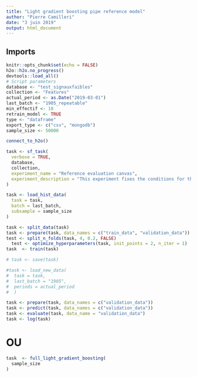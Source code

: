 ```yaml
---
title: "Light gradient boosting pipe reference model"
author: "Pierre Camilleri"
date: "3 juin 2019"
output: html_document
---
```


## Imports
```r
knitr::opts_chunk$set(echo = FALSE)
h2o::h2o.no_progress()
devtools::load_all()
# Script parameters
database <- "test_signauxfaibles"
collection <- "Features"
actual_period <- as.Date("2019-03-01")
last_batch <- "1905_repeatable"
min_effectif <- 10
retrain_model <- TRUE
type <- "dataframe"
export_type <- c("csv", "mongodb")
sample_size <- 50000
```

```r
connect_to_h2o()
```

```r
task <- sf_task(
  verbose = TRUE,
  database,
  collection,
  experiment_name = "Reference evaluation canvas",
  experiment_description = "This experiment fixes the conditions for the evaluation of a new algorithm compared to former versions"
)

task <- load_hist_data(
  task = task,
  batch = last_batch,
  subsample = sample_size
)
```

```r
task <- split_data(task)
task <- prepare(task, data_names = c("train_data", "validation_data"))
test <- split_n_folds(task, 4, 0.2, FALSE)
  test <- optimize_hyperparameters(task, init_points = 2, n_iter = 1)
task  <- train(task)
```

```r
# task <- save(task)
```

```r
#task <- load_new_data(
#  task = task,
#  last_batch = "1905",
#  periods = actual_period
#  )
```

```r
task <- prepare(task, data_names = c("validation_data"))
task <- predict(task, data_names = c("validation_data"))
task <- evaluate(task, data_name = "validation_data")
task <- log(task)
```

# OU
```r
task  <- full_light_gradient_boosting(
  sample_size
)
```

